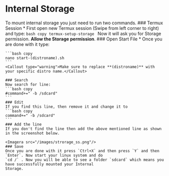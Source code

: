 
# Internal Storage
To mount internal storage you just need to run two commands.
<Steps>
    ### Termux Session
    * First open new Termux session (Swipe from left corner to right) and type:
    ```bash copy
    termux-setup-storage
    ```
    Now it will ask you for Storage permission. **Allow the Storage permission**.
    ### Open Start File
    * Once you are done with it type:

    ```bash copy
    nano start-(distroname).sh
    ```
    <Callout type="warning">Make sure to replace **(distroname)** with your specific distro name.</Callout>

    ### Search
    Now search for line:
    ```bash copy
    #command+=" -b /sdcard"
    ```
    ### Edit
    If you find this line, then remove it and change it to
    ```bash copy
    command+=" -b /sdcard"
    ```
    ### Add the line
    If you don't find the line then add the above mentioned line as shown in the screenshot below.

    <Imagera src="/images/strorage_ss.png"/>
    ### Save
    Once you are done with it press `Ctrl+X` and then press `Y` and then `Enter`. Now start your linux system and do
    `cd /` . Now you will be able to see a folder `sdcard` which means you have successfully mounted your Internal
    Storage.
</Steps>